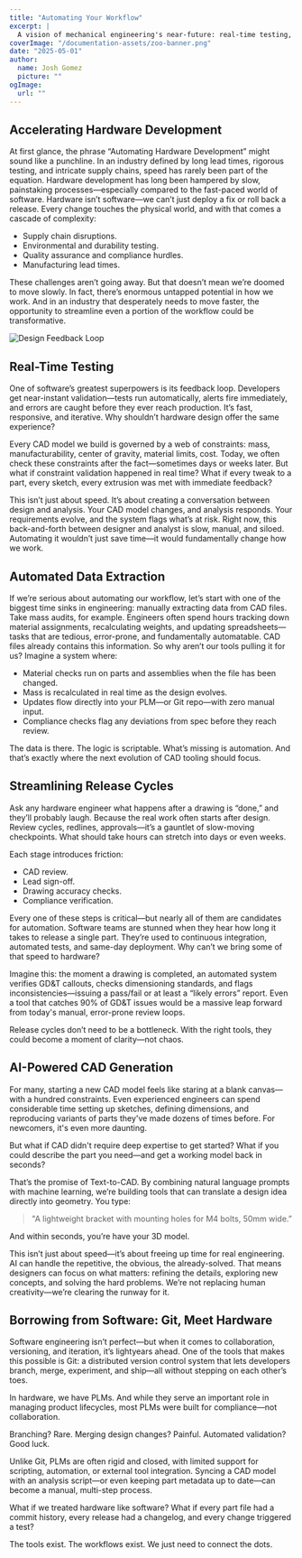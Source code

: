 ```yaml
---
title: "Automating Your Workflow"
excerpt: |
  A vision of mechanical engineering's near-future: real-time testing, automated data extraction, and AI-assisted CAD generation.
coverImage: "/documentation-assets/zoo-banner.png"
date: "2025-05-01"
author:
  name: Josh Gomez
  picture: ""
ogImage:
  url: ""
---
```


## Accelerating Hardware Development

At first glance, the phrase “Automating Hardware Development” might sound like a punchline. In an
industry defined by long lead times, rigorous testing, and intricate supply chains, speed has rarely
been part of the equation. Hardware development has long been hampered by slow, painstaking
processes—especially compared to the fast-paced world of software. Hardware isn’t software—we can’t
just deploy a fix or roll back a release. Every change touches the physical world, and with that
comes a cascade of complexity:

- Supply chain disruptions.
- Environmental and durability testing.
- Quality assurance and compliance hurdles.
- Manufacturing lead times.

These challenges aren’t going away. But that doesn’t mean we’re doomed to move slowly. In fact,
there’s enormous untapped potential in how we work. And in an industry that desperately needs to
move faster, the opportunity to streamline even a portion of the workflow could be transformative.

![Design Feedback Loop](/documentation-assets/research/automating-your-workflow/design-feedback.png)

## Real-Time Testing

One of software’s greatest superpowers is its feedback loop. Developers get near-instant
validation—tests run automatically, alerts fire immediately, and errors are caught before they ever
reach production. It’s fast, responsive, and iterative. Why shouldn’t hardware design offer the same
experience?

Every CAD model we build is governed by a web of constraints: mass, manufacturability, center of
gravity, material limits, cost. Today, we often check these constraints after the fact—sometimes
days or weeks later. But what if constraint validation happened in real time? What if every tweak to
a part, every sketch, every extrusion was met with immediate feedback?

This isn’t just about speed. It’s about creating a conversation between design and analysis. Your
CAD model changes, and analysis responds. Your requirements evolve, and the system flags what’s at
risk. Right now, this back-and-forth between designer and analyst is slow, manual, and siloed.
Automating it wouldn’t just save time—it would fundamentally change how we work.

## Automated Data Extraction

If we’re serious about automating our workflow, let’s start with one of the biggest time sinks in
engineering: manually extracting data from CAD files. Take mass audits, for example. Engineers often
spend hours tracking down material assignments, recalculating weights, and updating
spreadsheets—tasks that are tedious, error-prone, and fundamentally automatable. CAD files already
contains this information. So why aren’t our tools pulling it for us? Imagine a system where:

- Material checks run on parts and assemblies when the file has been changed.
- Mass is recalculated in real time as the design evolves.
- Updates flow directly into your PLM—or Git repo—with zero manual input.
- Compliance checks flag any deviations from spec before they reach review.

The data is there. The logic is scriptable. What’s missing is automation. And that’s exactly where
the next evolution of CAD tooling should focus.

## Streamlining Release Cycles

Ask any hardware engineer what happens after a drawing is “done,” and they’ll probably laugh.
Because the real work often starts after design. Review cycles, redlines, approvals—it’s a gauntlet
of slow-moving checkpoints. What should take hours can stretch into days or even weeks.

Each stage introduces friction:

- CAD review.
- Lead sign-off.
- Drawing accuracy checks.
- Compliance verification.

Every one of these steps is critical—but nearly all of them are candidates for automation. Software
teams are stunned when they hear how long it takes to release a single part. They’re used to
continuous integration, automated tests, and same-day deployment. Why can’t we bring some of that
speed to hardware?

Imagine this: the moment a drawing is completed, an automated system verifies GD&T callouts, checks
dimensioning standards, and flags inconsistencies—issuing a pass/fail or at least a “likely errors”
report. Even a tool that catches 90% of GD&T issues would be a massive leap forward from today's
manual, error-prone review loops.

Release cycles don’t need to be a bottleneck. With the right tools, they could become a moment of
clarity—not chaos.

## AI-Powered CAD Generation

For many, starting a new CAD model feels like staring at a blank canvas—with a hundred constraints.
Even experienced engineers can spend considerable time setting up sketches, defining dimensions, and
reproducing variants of parts they've made dozens of times before. For newcomers, it's even more
daunting.

But what if CAD didn't require deep expertise to get started? What if you could describe the part
you need—and get a working model back in seconds?

That’s the promise of Text-to-CAD. By combining natural language prompts with machine learning,
we’re building tools that can translate a design idea directly into geometry. You type:

> "A lightweight bracket with mounting holes for M4 bolts, 50mm wide.”

And within seconds, you’re have your 3D model.

This isn’t just about speed—it’s about freeing up time for real engineering. AI can handle the
repetitive, the obvious, the already-solved. That means designers can focus on what matters:
refining the details, exploring new concepts, and solving the hard problems. We’re not replacing
human creativity—we’re clearing the runway for it.

## Borrowing from Software: Git, Meet Hardware

Software engineering isn’t perfect—but when it comes to collaboration, versioning, and iteration,
it’s lightyears ahead. One of the tools that makes this possible is Git: a distributed version
control system that lets developers branch, merge, experiment, and ship—all without stepping on each
other’s toes.

In hardware, we have PLMs. And while they serve an important role in managing product lifecycles,
most PLMs were built for compliance—not collaboration.

Branching? Rare. Merging design changes? Painful. Automated validation? Good luck.

Unlike Git, PLMs are often rigid and closed, with limited support for scripting, automation, or
external tool integration. Syncing a CAD model with an analysis script—or even keeping part metadata
up to date—can become a manual, multi-step process.

What if we treated hardware like software? What if every part file had a commit history, every
release had a changelog, and every change triggered a test?

The tools exist. The workflows exist. We just need to connect the dots.

